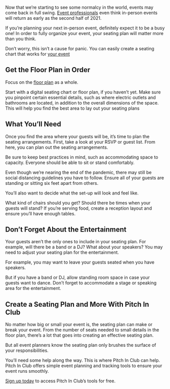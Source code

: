 <BlogImage  />
<BlogInfo  />

Now that we’re starting to see some normalcy in the world, events may come back in full swing.
[Event professionals](https://www.eventmanagerblog.com/event-statistics) 
even think in-person events will return as early as the second half of 2021.

If you’re planning your next in-person event, definitely expect it to be a busy one! 
In order to fully organize your event, your seating plan will matter more than you think.

Don’t worry, this isn’t a cause for panic. You can easily create a seating chart that works for
[your event](https://pitchinclub.com/resources/faq)

<MobileAd />

## Get the Floor Plan in Order

Focus on the 
[floor plan](https://www.masterclass.com/articles/floor-plan-guide-how-to-draw-your-own-floor-plan)
 as a whole.

Start with a digital seating chart or floor plan, if you haven’t yet. Make sure you pinpoint 
certain essential details, such as where electric outlets and bathrooms are located, in 
addition to the overall dimensions of the space. This will help you find the best area to 
lay out your seating plans

<MobileAd />
<DesktopAdHoriz />

## What You’ll Need

Once you find the area where your guests will be, it’s time to plan the seating arrangements. 
First, take a look at your RSVP or guest list. From here, you can plan out the seating 
arrangements.

Be sure to keep best practices in mind, such as accommodating space to capacity. Everyone 
should be able to sit or stand comfortably.

Even though we’re nearing the end of the pandemic, there may still be social distancing 
guidelines you have to follow. Ensure all of your guests are standing or sitting six feet 
apart from others.

You’ll also want to decide what the set-up will look and feel like.

What kind of chairs should you get? Should there be times when your guests will stand? 
If you’re serving food, create a reception layout and ensure you’ll have enough tables.

<MobileAd />

## Don’t Forget About the Entertainment

Your guests aren’t the only ones to include in your seating plan. For example, will 
there be a band or a DJ? What about your speakers? You may need to adjust your seating 
plan for the entertainment.

For example, you may want to leave your guests seated when you have speakers.

But if you have a band or DJ, allow standing room space in case your guests want to dance. 
Don't forget to accommodate a stage or speaking area for the entertainment.

<MobileAd />
<DesktopAdHoriz />

## Create a Seating Plan and More With Pitch In Club

No matter how big or small your event is, the seating plan can make or break your event. 
From the number of seats needed to small details in the floor plan, there’s a lot that 
goes into creating an effective seating plan.

But all event planners know the seating plan only brushes the surface of your responsibilities.

You’ll need some help along the way. This is where Pitch In Club can help. Pitch In Club offers simple event planning and tracking tools to ensure your event runs smoothly.

[Sign up today](https://pitchinclub.com/resources/faq) to access Pitch In Club’s tools for free.

<MobileAdSquare />
<MobileAd />

<DesktopAdSquare />